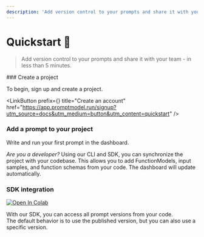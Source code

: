 ```yaml
---
description: 'Add version control to your prompts and share it with your team in less than 5 minutes.'
---
```



# Quickstart 🚀

> Add version control to your prompts and share it with your team - in less than 5 minutes.

<Steps>
### Create a project

To begin, sign up and create a project.

<LinkButton
  prefix={<User className="group-hover:text-base-100" />}
  title="Create an account"
  href="https://app.promptmodel.run/signup?utm_source=docs&utm_medium=button&utm_content=quickstart"
/>

### Add a prompt to your project

Write and run your first prompt in the dashboard.

<GuideflowEmbed src="https://app.guideflow.com/embed/6kwll0b1ry" />

_Are you a developer?_ Using our CLI and SDK, you can synchronize the project with your codebase.
This allows you to add FunctionModels, input samples, and function schemas from your code. The dashboard will update automatically.

### SDK integration

<div className="mt-2 w-fit">
  <a
    target="_blank"
    href="https://colab.research.google.com/drive/1t_zQ3Q6_J34XuYBmkTkfppfyWvF4keoQ?usp=sharing"
  >
    <img
      src="https://colab.research.google.com/assets/colab-badge.svg"
      alt="Open In Colab"
    />
  </a>
</div>

With our SDK, you can access all prompt versions from your code.  
The default behavior is to use the published version, but you can also use a specific version.

<GuideflowEmbed src="https://app.guideflow.com/embed/zpeyyqh8rn" />

</Steps>
